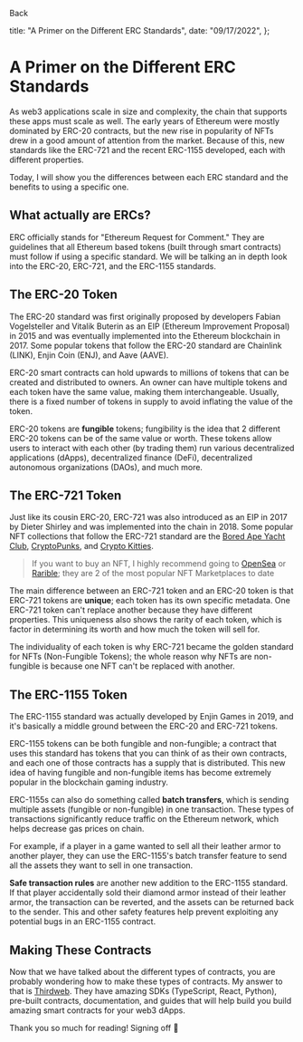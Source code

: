 
<BackLink href="/blog">Back</BackLink>

  title: "A Primer on the Different ERC Standards",
  date: "09/17/2022",
};

# A Primer on the Different ERC Standards

<PostDateRenderer date="09/17/2022" />

As web3 applications scale in size and complexity, the chain that supports these apps must scale as well. The early years of Ethereum were mostly dominated by ERC-20 contracts, but the new rise in popularity of NFTs drew in a good amount of attention from the market. Because of this, new standards like the ERC-721 and the recent ERC-1155 developed, each with different properties.

Today, I will show you the differences between each ERC standard and the benefits to using a specific one.

## What actually are ERCs?

ERC officially stands for "Ethereum Request for Comment." They are guidelines that all Ethereum based tokens (built through smart contracts) must follow if using a specific standard. We will be talking an in depth look into the ERC-20, ERC-721, and the ERC-1155 standards.

## The ERC-20 Token

The ERC-20 standard was first originally proposed by developers Fabian Vogelsteller and Vitalik Buterin as an EIP (Ethereum Improvement Proposal) in 2015 and was eventually implemented into the Ethereum blockchain in 2017. Some popular tokens that follow the ERC-20 standard are Chainlink (LINK), Enjin Coin (ENJ), and Aave (AAVE).

ERC-20 smart contracts can hold upwards to millions of tokens that can be created and distributed to owners. An owner can have multiple tokens and each token have the same value, making them interchangeable. Usually, there is a fixed number of tokens in supply to avoid inflating the value of the token.

ERC-20 tokens are **fungible** tokens; fungibility is the idea that 2 different ERC-20 tokens can be of the same value or worth. These tokens allow users to interact with each other (by trading them) run various decentralized applications (dApps), decentralized finance (DeFi), decentralized autonomous organizations (DAOs), and much more.

## The ERC-721 Token

Just like its cousin ERC-20, ERC-721 was also introduced as an EIP in 2017 by Dieter Shirley and was implemented into the chain in 2018. Some popular NFT collections that follow the ERC-721 standard are the [Bored Ape Yacht Club](https://opensea.io/collection/boredapeyachtclub), [CryptoPunks](https://opensea.io/collection/cryptopunks), and [Crypto Kitties](https://opensea.io/collection/cryptokitties).

> If you want to buy an NFT, I highly recommend going to [OpenSea](https://opensea.io/) or [Rarible](https://rarible.com/); they are 2 of the most popular NFT Marketplaces to date

The main difference between an ERC-721 token and an ERC-20 token is that ERC-721 tokens are **unique**; each token has its own specific metadata. One ERC-721 token can't replace another because they have different properties. This uniqueness also shows the rarity of each token, which is factor in determining its worth and how much the token will sell for.

The individuality of each token is why ERC-721 became the golden standard for NFTs (Non-Fungible Tokens); the whole reason why NFTs are non-fungible is because one NFT can't be replaced with another.

## The ERC-1155 Token

The ERC-1155 standard was actually developed by Enjin Games in 2019, and it's basically a middle ground between the ERC-20 and ERC-721 tokens.

ERC-1155 tokens can be both fungible and non-fungible; a contract that uses this standard has tokens that you can think of as their own contracts, and each one of those contracts has a supply that is distributed. This new idea of having fungible and non-fungible items has become extremely popular in the blockchain gaming industry.

ERC-1155s can also do something called **batch transfers**, which is sending multiple assets (fungible or non-fungible) in one transaction. These types of transactions significantly reduce traffic on the Ethereum network, which helps decrease gas prices on chain.

For example, if a player in a game wanted to sell all their leather armor to another player, they can use the ERC-1155's batch transfer feature to send all the assets they want to sell in one transaction.

**Safe transaction rules** are another new addition to the ERC-1155 standard. If that player accidentally sold their diamond armor instead of their leather armor, the transaction can be reverted, and the assets can be returned back to the sender. This and other safety features help prevent exploiting any potential bugs in an ERC-1155 contract.

## Making These Contracts

Now that we have talked about the different types of contracts, you are probably wondering how to make these types of contracts. My answer to that is [Thirdweb](https://thirdweb.com/). They have amazing SDKs (TypeScript, React, Python), pre-built contracts, documentation, and guides that will help build you build amazing smart contracts for your web3 dApps.

Thank you so much for reading! Signing off 👋
